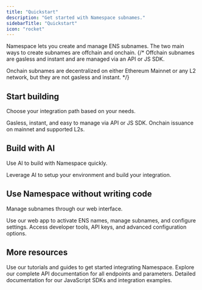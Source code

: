 ```yaml
---
title: "Quickstart"
description: "Get started with Namespace subnames."
sidebarTitle: "Quickstart"
icon: "rocket"
---
```


Namespace lets you create and manage ENS subnames. The two main ways to create subnames are offchain and onchain.
{/* 
Offchain subnames are gasless and instant and are managed via an API or JS SDK.

Onchain subnames are decentralized on either Ethereum Mainnet or any L2 network, but they are not gasless and instant.
 */}

## Start building

Choose your integration path based on your needs.

<CardGroup>
  <Card
    title="Offchain Subnames"
    icon="cloud"
    href="/developer-guide/guide/create-offchain-subnames"
    aria-label="Create Offchain Subnames Guide"
  >
    Gasless, instant, and easy to manage via API or JS SDK.
  </Card>
  <Card
    title="Onchain Subnames"
    icon="square-code"
    href="/developer-guide/guide/mint-l1-l2-subnames"
    aria-label="Mint L2 Subnames Guide"
  >
   Onchain issuance on mainnet and supported L2s.
  </Card>
</CardGroup>

## Build with AI
Use AI to build with Namespace quickly.

<CardGroup>
  <Card
    title="Use AI to setup your environment"
    icon="sparkles"
    href="/developer-guide/ai-development"
    aria-label="AI Development Guide"
  >
    Leverage AI to setup your environment and build your integration.
  </Card>
</CardGroup>

## Use Namespace without writing code

Manage subnames through our web interface.

<CardGroup>
  <Card
    title="Namespace App"
    icon="desktop"
    href="/user-guide/app"
    aria-label="Namespace App Guide"
  >
    Use our web app to activate ENS names, manage subnames, and configure settings.
  </Card>
  <Card
    title="Dev Portal"
    icon="terminal"
    href="/user-guide/dev-app"
    aria-label="Dev Portal Guide"
  >
    Access developer tools, API keys, and advanced configuration options.
  </Card>
</CardGroup>

## More resources

<CardGroup>
  <Card
    title="Browse sample projects"
    icon="folder-open"
    href="/tutorials/guide"
    aria-label="Tutorials Guide"
  >
    Use our tutorials and guides to get started integrating Namespace.
  </Card>
  <Card
    title="API Reference"
    icon="book"
    href="/api-reference/introduction"
    aria-label="API Reference"
  >
    Explore our complete API documentation for all endpoints and parameters.
  </Card>
  <Card
    title="SDK Documentation"
    icon="code"
    href="/developer-guide/sdks/introduction"
    aria-label="SDK Documentation"
  >
    Detailed documentation for our JavaScript SDKs and integration examples.
  </Card>
</CardGroup>
